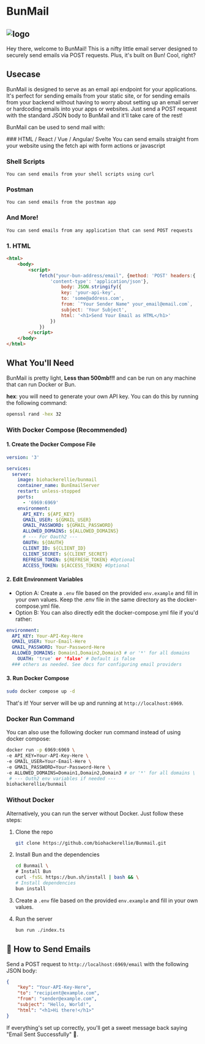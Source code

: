# BunMail


## ![logo](/BunMailLogo.png)

Hey there, welcome to BunMail! This is a nifty little email server designed to securely
send emails via POST requests. Plus, it's built on Bun! Cool, right?

## Usecase

BunMail is designed to serve as an email api endpoint for your applications. It's perfect for sending emails from your static site, or for sending emails from your backend without having to worry about setting up an email server or hardcoding emails into your apps or websites. Just send a POST request with the standard JSON body to BunMail and it'll take care of the rest!

BunMail can be used to send mail with:

<Steps>
### HTML / React / Vue / Angular/ Svelte 
	You can send emails straight from your website using the fetch api with form actions or javascript

### Shell Scripts

    You can send emails from your shell scripts using curl

### Postman

    You can send emails from the postman app

### And More!

    You can send emails from any application that can send POST requests

</Steps>

### 1. HTML

```html filename="somePage.html"
<html>
	<body>
		<script>
			fetch("your-bun-address/email", {method: 'POST' headers:{
				'content-type': 'application/json'},
					body: JSON.stringify({
					key: 'your-api-key',
					to: 'some@address.com',
					from: `"Your Sender Name" your_email@email.com`,
					subject: 'Your Subject',
					html: '<h1>Send Your Email as HTML</h1>'
				})
			})
		</script>
	</body>
</html>
```

## What You'll Need

BunMail is pretty light, <Callout emoji="🚀"> **Less than 500mb!!!** </Callout> and can be run on any machine that can run Docker or Bun.

<GenerateHex> **hex**: </GenerateHex>
you will need to generate your own API key. You can do this by running the following
command:

```bash
openssl rand -hex 32
```

### With Docker Compose (Recommended)

#### 1. **Create the Docker Compose File**

```yaml
version: '3'

services:
  server:
    image: biohackerellie/bunmail
    container_name: BunEmailServer
    restart: unless-stopped
    ports:
      - '6969:6969'
    environment:
      API_KEY: ${API_KEY}
      GMAIL_USER: ${GMAIL_USER}
      GMAIL_PASSWORD: ${GMAIL_PASSWORD}
      ALLOWED_DOMAINS: ${ALLOWED_DOMAINS}
      # --- For Oauth2 ---
      OAUTH: ${OAUTH}
      CLIENT_ID: ${CLIENT_ID}
      CLIENT_SECRET: ${CLIENT_SECRET}
      REFRESH_TOKEN: ${REFRESH_TOKEN} #Optional
      ACCESS_TOKEN: ${ACCESS_TOKEN} #Optional
```

#### 2. Edit Environment Variables

- Option A: Create a `.env` file based on the provided `env.example` and fill in your own values. Keep the .env file in the same directory as the docker-compose.yml file.
- Option B: You can also directly edit the docker-compose.yml file if you'd rather:

```yaml
environment:
  API_KEY: Your-API-Key-Here
  GMAIL_USER: Your-Email-Here
  GMAIL_PASSWORD: Your-Password-Here
  ALLOWED_DOMAINS: Domain1,Domain2,Domain3 # or '*' for all domains
	OUATH: 'true' or 'false' # Default is false
  ### others as needed. See docs for configuring email providers
```

#### 3. Run Docker Compose

```bash
sudo docker compose up -d
```

That's it! Your server will be up and running at `http://localhost:6969`.

### Docker Run Command

You can also use the following docker run command instead of using docker compose:

```bash
docker run -p 6969:6969 \
-e API_KEY=Your-API-Key-Here \
-e GMAIL_USER=Your-Email-Here \
-e GMAIL_PASSWORD=Your-Password-Here \
-e ALLOWED_DOMAINS=Domain1,Domain2,Domain3 # or '*' for all domains \
 # --- Outh2 env variables if needed ---
biohackerellie/bunmail
```

### Without Docker

Alternatively, you can run the server without Docker. Just follow these steps:

1. Clone the repo
   ```bash
   git clone https://github.com/biohackerellie/Bunmail.git
   ```
2. Install Bun and the dependencies
   ```bash
   cd Bunmail \
   # Install Bun
   curl -fsSL https://bun.sh/install | bash && \
   # Install dependencies
   bun install
   ```
3. Create a `.env` file based on the provided `env.example` and fill in your own values.

4. Run the server
   ```bash
   bun run ./index.ts
   ```

## 💌 How to Send Emails

Send a POST request to `http://localhost:6969/email` with the following JSON body:

```json
{
	"key": "Your-API-Key-Here",
	"to": "recipient@example.com",
	"from": "sender@example.com",
	"subject": "Hello, World!",
	"html": "<h1>Hi there!</h1>"
}
```

If everything's set up correctly, you'll get a sweet message back saying "Email Sent Successfully" 🎉.
